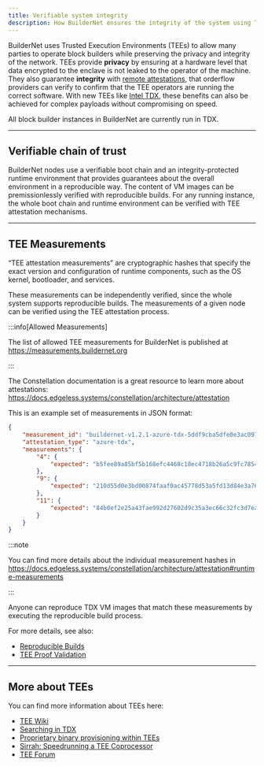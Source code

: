 ```yaml
---
title: Verifiable system integrity
description: How BuilderNet ensures the integrity of the system using Trusted Execution Environments (TEEs).
---
```


BuilderNet uses Trusted Execution Environments (TEEs) to allow many parties to operate block builders while preserving the privacy and integrity of the network.
TEEs provide **privacy** by ensuring at a hardware level that data encrypted to the enclave is not leaked to the operator of the machine.
They also guarantee **integrity** with [remote attestations](https://community.intel.com/t5/Intel-Software-Guard-Extensions/Remote-Attestation-for-Confidential-VMs-using-Intel-TDX/td-p/1606215), that orderflow providers can verify to confirm that the TEE operators are running the correct software.
With new TEEs like [Intel TDX](https://www.intel.com/content/www/us/en/developer/tools/trust-domain-extensions/overview.html), these benefits can also be achieved for complex payloads without compromising on speed.

All block builder instances in BuilderNet are currently run in TDX.

<hr class="clean" />

## Verifiable chain of trust

BuilderNet nodes use a verifiable boot chain and an integrity-protected runtime environment that provides guarantees about the overall environment in a reproducible way.
The content of VM images can be premissionlessly verified with reproducible builds. For any running instance, the whole boot chain and runtime environment can be verified with
TEE attestation mechanisms.

<hr class="clean" />

## TEE Measurements

“TEE attestation measurements” are cryptographic hashes that specify the exact version and configuration of runtime components, such as the OS kernel, bootloader, and services.

These measurements can be independently verified, since the whole system supports reproducible builds. The measurements of a given node can be verified using the TEE attestation process.

:::info[Allowed Measurements]

The list of allowed TEE measurements for BuilderNet is published at https://measurements.buildernet.org

:::

The Constellation documentation is a great resource to learn more about attestations: https://docs.edgeless.systems/constellation/architecture/attestation

This is an example set of measurements in JSON format:

```json
{
    "measurement_id": "buildernet-v1.2.1-azure-tdx-5ddf9cba5dfe0e3ac097b005145ad789bcfdf262231382909062b02db3d461d4.wic.vhd",
    "attestation_type": "azure-tdx",
    "measurements": {
        "4": {
            "expected": "b5fee89a85bf5b168efc4468c18ec4718b26a5c9fc7854bdc34ce25b60add132"
        },
        "9": {
            "expected": "210d55d0e3bd00874faaf0ac45778d53a5fd13d84e3a76720cc19b72b0eefbbc"
        },
        "11": {
            "expected": "84b0ef2e25a43fae992d27602d9c35a3ec66c32fc3d7ea08df543dcc87f287e2"
        }
    }
}
```

:::note

You can find more details about the individual measurement hashes in https://docs.edgeless.systems/constellation/architecture/attestation#runtime-measurements

:::

Anyone can reproduce TDX VM images that match these measurements by executing the reproducible build process.

For more details, see also:

- [Reproducible Builds](os-services-builds#reproducible-builds)
- [TEE Proof Validation](send-orderflow#tee-attestation)

<hr class="clean" />

## More about TEEs

You can find more information about TEEs here:

- [TEE Wiki](https://collective.flashbots.net/t/tee-wiki/2019)
- [Searching in TDX](https://collective.flashbots.net/t/searching-in-tdx/3902)
- [Proprietary binary provisioning within TEEs ](https://collective.flashbots.net/t/proprietary-binary-provisioning-within-tees/3394)
- [Sirrah: Speedrunning a TEE Coprocessor](https://writings.flashbots.net/suave-tee-coprocessor)
- [TEE Forum](https://collective.flashbots.net/c/tee/28)